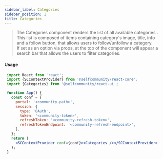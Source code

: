 ```yaml
---
sidebar_label: Categories
sidebar_position: 1
title: Categories
---
```


> The Categories  component renders the list of all available categories .<br/>
This list is composed of items containing category's image, title, info and a follow button, that allows users to follow/unfollow a category.<br/>
If set as an option via props, at the top of the component will appear a search bar that allows the users to filter categories.


[//]: # (<Logged><Categories/></Logged>)

#### Usage

```jsx
 import React from 'react';
 import {SCContextProvider} from '@selfcommunity/react-core';
 import {Categories} from '@selfcommunity/react-ui';

 function App() {
   const conf = {
     portal: '<community-path>',
     session: {
       type: 'OAuth',
       token: '<community-token>',
       refreshToken: '<community-refresh-token>',
       refreshTokenEndpoint: '<community-refresh-endpoint>',
     },
   };
   return (
     <SCContextProvider conf={conf}><Categories /></SCContextProvider>
   );
 }
```







